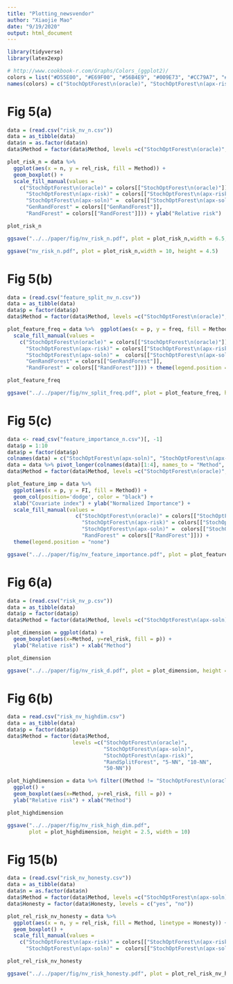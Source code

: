 ```yaml
---
title: "Plotting_newsvendor"
author: "Xiaojie Mao"
date: "9/19/2020"
output: html_document
---
```


```r
library(tidyverse)
library(latex2exp)
```

```r
# http://www.cookbook-r.com/Graphs/Colors_(ggplot2)/
colors = list("#D55E00", "#E69F00", "#56B4E9", "#009E73", "#CC79A7", "#0072B2")
names(colors) = c("StochOptForest\n(oracle)", "StochOptForest\n(apx-risk)", "StochOptForest\n(apx-soln)", "RandForest", "RandSplitForest", "GenRandForest")
```

# Fig 5(a)
```r
data = (read.csv("risk_nv_n.csv"))
data = as_tibble(data)
data$n = as.factor(data$n)
data$Method = factor(data$Method, levels =c("StochOptForest\n(oracle)", "StochOptForest\n(apx-soln)", "StochOptForest\n(apx-risk)", "GenRandForest", "RandForest"))
```

```r
plot_risk_n = data %>% 
  ggplot(aes(x = n, y = rel_risk, fill = Method)) +
  geom_boxplot() +
  scale_fill_manual(values = 
    c("StochOptForest\n(oracle)" = colors[["StochOptForest\n(oracle)"]],
      "StochOptForest\n(apx-risk)" = colors[["StochOptForest\n(apx-risk)"]], 
      "StochOptForest\n(apx-soln)" =  colors[["StochOptForest\n(apx-soln)"]], 
      "GenRandForest" = colors[["GenRandForest"]], 
      "RandForest" = colors[["RandForest"]])) + ylab("Relative risk")  + xlab(TeX("Sample size $n$")) +  theme(legend.key.height = unit(0.8, "cm"))
```

```r
plot_risk_n
```
```r
ggsave("../../paper/fig/nv_risk_n.pdf", plot = plot_risk_n,width = 6.5, height = 4.5)
```

```r
ggsave("nv_risk_n.pdf", plot = plot_risk_n,width = 10, height = 4.5)
```

# Fig 5(b)
```r
data = (read.csv("feature_split_nv_n.csv"))
data = as_tibble(data)
data$p = factor(data$p)
data$Method = factor(data$Method, levels =c("StochOptForest\n(oracle)", "StochOptForest\n(apx-soln)", "StochOptForest\n(apx-risk)", "GenRandForest", "RandForest"))
```

```r
plot_feature_freq = data %>%  ggplot(aes(x = p, y = freq, fill = Method)) + geom_col(position='dodge', color = "black") + xlab("Covariate index") + ylab("Splitting frequency") + coord_flip() + 
  scale_fill_manual(values = 
    c("StochOptForest\n(oracle)" = colors[["StochOptForest\n(oracle)"]],
      "StochOptForest\n(apx-risk)" = colors[["StochOptForest\n(apx-risk)"]], 
      "StochOptForest\n(apx-soln)" =  colors[["StochOptForest\n(apx-soln)"]], 
      "GenRandForest" = colors[["GenRandForest"]], 
      "RandForest" = colors[["RandForest"]])) + theme(legend.position = "none")
```

```r
plot_feature_freq
```
```r
ggsave("../../paper/fig/nv_split_freq.pdf", plot = plot_feature_freq, height = 5.5, width = 2)
```

# Fig 5(c)
```r
data <- read_csv("feature_importance_n.csv")[, -1]
data$p = 1:10
data$p = factor(data$p)
colnames(data) = c("StochOptForest\n(apx-soln)", "StochOptForest\n(apx-risk)", "RandForest", "StochOptForest\n(oracle)", "p")
data = data %>% pivot_longer(colnames(data)[1:4], names_to = "Method", values_to = "FI")
data$Method = factor(data$Method, levels =c("StochOptForest\n(oracle)", "StochOptForest\n(apx-soln)", "StochOptForest\n(apx-risk)", "RandForest"))
```

```r
plot_feature_imp = data %>%
  ggplot(aes(x = p, y = FI, fill = Method)) +
  geom_col(position='dodge', color = "black") +
  xlab("Covariate index") + ylab("Normalized Importance") +
  scale_fill_manual(values =
                      c("StochOptForest\n(oracle)" = colors[["StochOptForest\n(oracle)"]],
                        "StochOptForest\n(apx-risk)" = colors[["StochOptForest\n(apx-risk)"]],
                        "StochOptForest\n(apx-soln)" =  colors[["StochOptForest\n(apx-soln)"]],
                        "RandForest" = colors[["RandForest"]])) +
  theme(legend.position = "none")
```

```r
ggsave("../../paper/fig/nv_feature_importance.pdf", plot = plot_feature_imp, height = 2, width = 10)
```

# Fig 6(a) 
```r
data = (read.csv("risk_nv_p.csv"))
data = as_tibble(data)
data$p = factor(data$p)
data$Method = factor(data$Method, levels =c("StochOptForest\n(apx-soln)", "StochOptForest\n(apx-risk)", "RandSplitForest", "5-NN", "10-NN","50-NN"))
```

```r
plot_dimension = ggplot(data) + 
  geom_boxplot(aes(x=Method, y=rel_risk, fill = p)) + 
  ylab("Relative risk") + xlab("Method")
```

```r
plot_dimension
```

```r
ggsave("../../paper/fig/nv_risk_d.pdf", plot = plot_dimension, height = 2.5, width = 10)
```

# Fig 6(b)
```r
data = read.csv("risk_nv_highdim.csv")
data = as_tibble(data)
data$p = factor(data$p)
data$Method = factor(data$Method,
                     levels =c("StochOptForest\n(oracle)",
                               "StochOptForest\n(apx-soln)",
                               "StochOptForest\n(apx-risk)",
                               "RandSplitForest", "5-NN", "10-NN",
                               "50-NN"))
```

```r
plot_highdimension = data %>% filter((Method != "StochOptForest\n(oracle)")) %>%
  ggplot() +
  geom_boxplot(aes(x=Method, y=rel_risk, fill = p)) +
  ylab("Relative risk") + xlab("Method")
```

```r
plot_highdimension
```

```r
ggsave("../../paper/fig/nv_risk_high_dim.pdf",
       plot = plot_highdimension, height = 2.5, width = 10)
```

# Fig 15(b)
```r
data = (read.csv("risk_nv_honesty.csv"))
data = as_tibble(data)
data$n = as.factor(data$n)
data$Method = factor(data$Method, levels =c("StochOptForest\n(apx-soln)", "StochOptForest\n(apx-risk)"))
data$Honesty = factor(data$Honesty, levels = c("yes", "no"))
```

```r
plot_rel_risk_nv_honesty = data %>% 
  ggplot(aes(x = n, y = rel_risk, fill = Method, linetype = Honesty)) +
  geom_boxplot() +
  scale_fill_manual(values = 
    c("StochOptForest\n(apx-risk)" = colors[["StochOptForest\n(apx-risk)"]], 
      "StochOptForest\n(apx-soln)" =  colors[["StochOptForest\n(apx-soln)"]])) + ylab("Relative risk")  + xlab(TeX("Sample size $n$")) + ylim(1, 3) + theme(legend.key.height = unit(0.8, "cm")) 
```

```r
plot_rel_risk_nv_honesty
```
```r
ggsave("../../paper/fig/nv_risk_honesty.pdf", plot = plot_rel_risk_nv_honesty, height = 4.5, width = 5.5)
```
